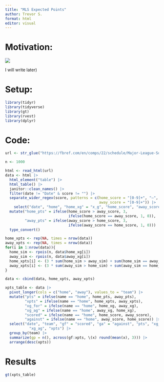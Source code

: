 ```yaml
---
title: "MLS Expected Points"
author: Trevor S.
format: html
editor: visual
---
```


# Motivation:

![](images/clipboard-1227717430.png)

I will write later)

# Setup:

```r
library(tidyr)
library(tidyverse)
library(gt)
library(rvest)
library(dplyr)
```

# Code:

```r
url <- str_glue("https://fbref.com/en/comps/22/schedule/Major-League-Soccer-Scores-and-Fixtures")

n <- 1000

html <- read_html(url)
data <- html |> 
  html_element("table") |> 
  html_table() |> 
  janitor::clean_names() |> 
  filter(date != "Date" & score != "") |> 
  separate_wider_regex(score, patterns = c(home_score = "[0-9]+", "–", 
                                           away_score = "[0-9]+")) |>
    select("date", "home", "home_xg" = "x_g", "home_score", "away_score", "away_xg" = "x_g_2", "away") |> 
  mutate("home_pts" = ifelse(home_score > away_score, 3, 
                             ifelse(home_score == away_score, 1, 0)), 
         "away_pts" = ifelse(away_score > home_score, 3, 
                             ifelse(away_score == home_score, 1, 0))) |>
  type_convert()

home_xpts <- rep(NA, times = nrow(data))
away_xpts <- rep(NA, times = nrow(data))
for(i in 1:nrow(data)){
  home_sim <- rpois(n, data$home_xg[i])
  away_sim <- rpois(n, data$away_xg[i])
  home_xpts[i] <- (3 * sum(home_sim > away_sim) + sum(home_sim == away_sim))/n
  away_xpts[i] <- (3 * sum(away_sim > home_sim) + sum(away_sim == home_sim))/n
}

data <- cbind(data, home_xpts, away_xpts)

xpts_table <- data |>
  pivot_longer(cols = c("home", "away"), values_to = "team") |> 
  mutate("pts" = ifelse(name == "home", home_pts, away_pts),
         "xpts" = ifelse(name == "home", home_xpts, away_xpts), 
         "xg_for" = ifelse(name == "home", home_xg, away_xg), 
         "xg_ag" = ifelse(name == "home", away_xg, home_xg), 
         "scored" = ifelse(name == "home", home_score, away_score), 
         "against" = ifelse(name == "home", away_score, home_score)) |>
  select("date", "team", "gf" = "scored", "ga" = "against", "pts", "xg_for", 
           "xg_ag", "xpts") |> 
  group_by(team) |> 
  summarize(gp = n(), across(gf:xpts, \(x) round(mean(x), 3))) |> 
  arrange(desc(xpts))
```

# Results

```r
gt(xpts_table)
```
